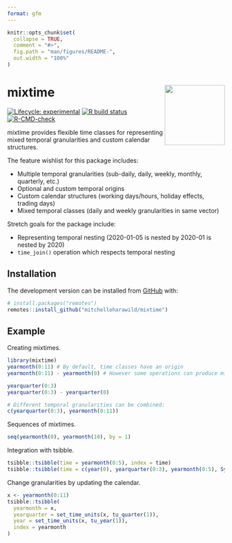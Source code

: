 ```yaml
---
format: gfm
---
```


<!-- README.md is generated from README.qmd. Please edit that file -->

```r
knitr::opts_chunk$set(
  collapse = TRUE,
  comment = "#>",
  fig.path = "man/figures/README-",
  out.width = "100%"
)
```

# mixtime <img src="man/figures/logo.svg" align="right" height="139" alt="" />

<!-- badges: start -->
[![Lifecycle: experimental](https://img.shields.io/badge/lifecycle-experimental-orange.svg)](https://www.tidyverse.org/lifecycle/#experimental)
[![R build status](https://github.com/mitchelloharawild/mixtime/workflows/R-CMD-check/badge.svg)](https://github.com/mitchelloharawild/mixtime/actions)
[![R-CMD-check](https://github.com/mitchelloharawild/mixtime/actions/workflows/R-CMD-check.yaml/badge.svg)](https://github.com/mitchelloharawild/mixtime/actions/workflows/R-CMD-check.yaml)
<!-- badges: end -->

mixtime provides flexible time classes for representing mixed temporal granularities
and custom calendar structures.

The feature wishlist for this package includes:

* Multiple temporal granularities (sub-daily, daily, weekly, monthly, quarterly, etc.)
* Optional and custom temporal origins
* Custom calendar structures (working days/hours, holiday effects, trading days)
* Mixed temporal classes (daily and weekly granularities in same vector)

Stretch goals for the package include:

* Representing temporal nesting (2020-01-05 is nested by 2020-01 is nested by 2020)
* `time_join()` operation which respects temporal nesting

## Installation

<!-- You can install the released version of mixtime from [CRAN](https://CRAN.R-project.org) with: -->

<!-- ``` r -->
<!-- install.packages("mixtime") -->
<!-- ``` -->

The development version can be installed from [GitHub](https://github.com/) with:

``` r
# install.packages("remotes")
remotes::install_github("mitchelloharawild/mixtime")
```
## Example

Creating mixtimes.

```r
library(mixtime)
yearmonth(0:11) # By default, time classes have an origin
yearmonth(0:11) - yearmonth(0) # However some operations can produce mixtimes without origins

yearquarter(0:3)
yearquarter(0:3) - yearquarter(0)

# Different temporal granularities can be combined:
c(yearquarter(0:3), yearmonth(0:11))
```
Sequences of mixtimes.

```r
seq(yearmonth(0), yearmonth(10), by = 1)
```

Integration with tsibble.

```r
tsibble::tsibble(time = yearmonth(0:5), index = time)
tsibble::tsibble(time = c(year(0), yearquarter(0:3), yearmonth(0:5), Sys.Date()), index = time)
```

Change granularities by updating the calendar.

```r
x <- yearmonth(0:11)
tsibble::tsibble(
  yearmonth = x,
  yearquarter = set_time_units(x, tu_quarter(1)),
  year = set_time_units(x, tu_year(1)),
  index = yearmonth
)
```
